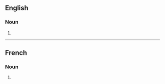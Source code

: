 ==English==

===Noun===
{{head|en|noun form}}

# {{plural of|stimulant|lang=en}}

----

==French==

===Noun===
{{head|fr|noun plural form|g=m}}

# {{plural of|stimulant|lang=fr}}